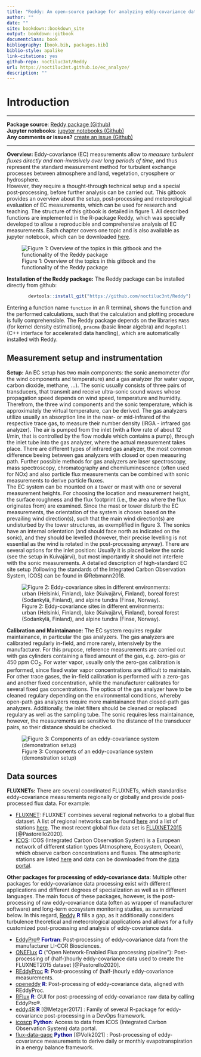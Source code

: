 ```yaml
--- 
title: "Reddy: An open-source package for analyzing eddy-covariance data"
author: ""
date: ""
site: bookdown::bookdown_site
output: bookdown::gitbook
documentclass: book
bibliography: [book.bib, packages.bib]
biblio-style: apalike
link-citations: yes
github-repo: noctiluc3nt/Reddy
url: https://noctiluc3nt.github.io/ec_analyze/
description: ""
---
```



# Introduction

<hr>
**Package source**: <a href="https://github.com/noctiluc3nt/Reddy">Reddy package (Github)</a> <br> 
**Jupyter notebooks**: <a href="https://github.com/noctiluc3nt/ec_analyze/tree/main/notebooks">jupyter notebooks (Github)</a><br>
**Any comments or issues?** <a href="https://github.com/noctiluc3nt/ec_analyze/issues">create an issue (Github)</a>

<hr>

**Overview:** Eddy-covariance (EC) measurements allow to *measure turbulent fluxes directly and non-invasively over long periods of time*, and thus represent the standard measurement method for turbulent exchange processes between atmosphere and land, vegetation, cryosphere or hydrosphere. 
<br>
However, they require a thought-through technical setup and a special post-processing, before further analysis can be carried out. 
This gitbook provides an overview about the setup, post-processing and meteorological evaluation of EC measurements, which can be used for research and teaching. The structure of this gitbook is detailed in figure 1. All described functions are implemented in the R-package Reddy, which was specially developed to allow a reproducible and comprehensive analysis of EC measurements.
Each chapter covers one topic and is also available as jupyter notebook, which can be downloaded  <a href="https://github.com/noctiluc3nt/ec_analyze/tree/main/notebooks">here</a>. 

![Figure 1: Overview of the topics in this gitbook and the functionality of the Reddy package](./figures/schema/schema2.png)


**Installation of the Reddy package:** The Reddy package can be installed directly from github:
```R
        devtools::install_git("https://github.com/noctiluc3nt/Reddy")
```
Entering a function name `function` in an R terminal, shows the function and the performed calculations, such that the calculation and plotting procedure is fully comprehensible.
The Reddy package depends on the libraries `MASS` (for kernel density estimation), `pracma` (basic linear algebra) and `RcppRoll` (C++ interface for accelerated data handling), which are automatically installed with Reddy.

## Measurement setup and instrumentation

**Setup:**
An EC setup has two main components: the sonic anemometer (for the wind components and temperature) and a gas analyzer (for water vapor, carbon dioxide, methane, ...). 
The sonic usually consists of three pairs of transducers, that transmit and receive ultra-sonic sound waves whose propagation speed depends on wind speed, temperature and humidity. Therefrom, the three wind components and the sonic temperature, which is approximately the virtual temperature, can be derived.
The gas analyzers utilize usually an absorption line in the near- or mid-infrared of the respective trace gas, to measure their number density (IRGA - infrared gas analyzer). The air is pumped from the inlet (with a flow rate of about 12 l/min, that is controlled by the flow module which contains a pump), through the inlet tube into the gas analyzer, where the actual measurement takes place. There are different types of infrared gas analyzer, the most common difference beeing between gas analyzers with closed or open measuring path.
Further possible methods for gas analyzers are laser spectroscopy, mass spectroscopy, chromatography and chemiluminescence (often used for NOx) and also particle flux measurements can be combined with sonic measurements to derive particle fluxes. <br>
The EC system can be mounted on a tower or mast with one or several measurement heights. For choosing the location and measurement height, the surface roughness and the flux footprint (i.e., the area where the flux originates from) are examined. Since the mast or tower disturb the EC measurements, the orientation of the system is chosen based on the prevailing wind direction(s), such that the main wind direction(s) are undisturbed by the tower structures, as exemplified in figure 3. 
The sonics have an internal orientation (and should face north as indicated on the sonic), and they should be levelled (however, their precise levelling is not essential as the wind is rotated in the post-processing anyway). There are several options for the inlet position: Usually it is placed below the sonic (see the setup in Kuivajärvi), but most importantly it should not interfere with the sonic measurements. A detailed description of high-standard EC site setup (following the standards of the Integrated Carbon Observation System, ICOS) can be found in @Rebmann2018.

![Figure 2: Eddy-covariance sites in different environments:  urban (Helsinki, Finland), lake (Kuivajärvi, Finland), boreal forest (Sodankylä, Finland), and alpine tundra (Finse, Norway).](./figures/setup/ec_sites4.png)

**Calibration and Maintainance:**
The EC system requires regular maintainance, in particular the gas analyzers. The gas analyzers are calibrated regularly in-field, and more rarely, intensively by the manufacturer. For this prupose, reference measurements are carried out with gas cylinders containing a fixed amount of the gas, e.g. zero-gas or 450 ppm CO$_2$. For water vapor, usually only the zero-gas calibration is performed, since fixed water vapor concentrations are difficult to maintain. For other trace gases, the in-field calibration is performed with a zero-gas and another fixed concentration, while the manufacturer calibrates for several fixed gas concentrations.
The optics of the gas analyzer have to be cleaned regulary depending on the environmental conditions, whereby open-path gas analyzers require more maintainance than closed-path gas analyzers.
Additionally, the inlet filters should be cleaned or replaced regulary as well as the sampling tube. The sonic requires less maintainance, however, the measurements are sensitive to the distance of the transducer pairs, so their distance should be checked. 

![Figure 3: Components of an eddy-covariance system (demonstration setup)](./figures/setup/ec-setup-all-labelled_upscaled.png)

## Data sources
**FLUXNETs:**
There are several coordinated FLUXNETs, which standardise eddy-covariance measurements regionally or globally and provide post-processed flux data. For example:<br>

- <a href="https://fluxnet.org">FLUXNET</a>: FLUXNET combines several regional networks to a global flux dataset. A list of regional networks can be found <a href="https://fluxnet.org/about/regional-networks/">here</a> and a list of stations <a href="https://fluxnet.org/sites/site-list-and-pages/">here</a>.
The most recent global flux data set is <a href="https://fluxnet.org/data/fluxnet2015-dataset/">  FLUXNET2015</a> [@Pastorello2020].
- <a href="https://www.icos-cp.eu/">ICOS</a>: ICOS (Integrated Carbon Observation System) is a European network of different station types (Atmosphere, Ecosystem, Ocean), which observe carbon concentrations and fluxes. The atmospheric stations are listed <a href="https://www.icos-cp.eu/observations/atmosphere/stations">here</a> and data can be downloaded from the
<a href="https://data.icos-cp.eu/portal/#%7B%22filterCategories%22:%7B%22project%22:%5B%22icos%22%5D,%22level%22:%5B1,2%5D,%22stationclass%22:%5B%22ICOS%22%5D%7D%7D">data portal</a>.


**Other packages for processing of eddy-covariance data:** Multiple other packages for eddy-covariance data processing exist with different applications and different degrees of specialization as well as in different languages. The main focus of these packages, however, is the post-processing of raw eddy-covariance data (often as wrapper of manufacturer software) and long-term ecosystem monitoring studies, as summarized below. 
In this regard, [Reddy](https://github.com/noctiluc3nt/Reddy) <span style="color: darkblue;">**R**</span> fills a gap, as it additionally considers turbulence theoretical and meteorological applications and allows for a fully customized post-processing and analysis of eddy-covariance data. <br>

- [EddyPro®](https://github.com/LI-COR-Environmental/eddypro-engine) <span style="color: darkblue;">**Fortran**</span>: Post-processing of eddy-covariance data from the manufacturer LI-COR Biosciences.
- [ONEFlux](https://github.com/fluxnet/ONEFlux) <span style="color: darkblue;">**C**</span> ("Open Network-Enabled Flux processing pipeline"): Post-processing of (half-)hourly eddy-covariance data used to create the FLUXNET2015 dataset [@Pastorello2020].
- [REddyProc](https://cran.r-project.org/web/packages/REddyProc/index.html) <span style="color: darkblue;">**R**</span>: Post-processing of (half-)hourly eddy-covariance measurements.
- [openeddy](https://github.com/lsigut/openeddy) <span style="color: darkblue;">**R**</span>: Post-processing of eddy-covariance data, aligned with REddyProc.
- [RFlux](https://github.com/domvit81/RFlux/) <span style="color: darkblue;">**R**</span>: GUI for post-processing of eddy-covariance raw data by calling EddyPro®.
- [eddy4R](https://github.com/NEONScience/eddy4R) <span style="color: darkblue;">**R**</span> [@Metzger2017] : Family of several R-package for eddy-covariance post-processing in a DevOps framework.
- [icoscp](https://pypi.org/project/icoscp/) <span style="color: darkblue;">**Python**</span>: Access to data from ICOS (Integrated Carbon Observation System) data portal.
- [flux-data-qaqc](https://github.com/Open-ET/flux-data-qaqc) <span style="color: darkblue;">**Python**</span> [@Volk2021] : Post-processing of eddy-covariance measurements to derive daily or monthly evapotranspiration in a energy balance framework.
